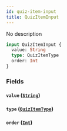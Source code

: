 ```yaml
---
id: quiz-item-input
title: QuizItemInput
---
```



No description

```graphql
input QuizItemInput {
  value: String
  type: QuizItemType
  order: Int
}
```


### Fields

#### `value` ([`String`](../../references/scalars/string))




#### `type` ([`QuizItemType`](../../references/enums/quiz-item-type))




#### `order` ([`Int`](../../references/scalars/int))






